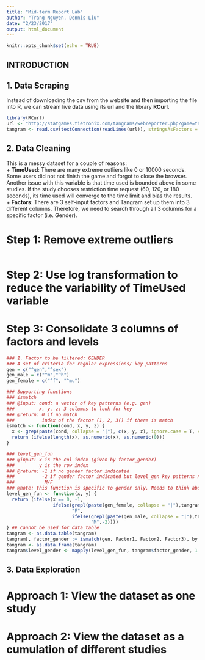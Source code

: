 ```yaml
---
title: "Mid-term Report Lab"
author: "Trang Nguyen, Dennis Liu"
date: "2/23/2017"
output: html_document
---
```


```r
knitr::opts_chunk$set(echo = TRUE)
```

## INTRODUCTION

## 1. Data Scraping
Instead of downloading the csv from the website and then importing the file into R, we can stream live data using its url and the library __RCurl__.    
```r
library(RCurl)
url <- "http://statgames.tietronix.com/tangrams/webreporter.php?game=tangrams&groupID=&winlose=both&random=false&rows=&type=csv"
tangram <- read.csv(textConnection(readLines(url)), stringsAsFactors = F)
```


## 2. Data Cleaning
This is a messy dataset for a couple of reasons:  
+ __TimeUsed__: There are many extreme outliers like 0 or 10000 seconds. Some users did not not finish the game and forgot to close the browser. Another issue with this variable is that time used is bounded above in some studies. If the study chooses restriction time request (60, 120, or 180 seconds), its time used will converge to the time limit and bias the results.  
+ __Factors__: There are 3 self-input factors and Tangram set up them into 3 different columns. Therefore, we need to search through all 3 columns for a specific factor (i.e. Gender).  

# Step 1: Remove extreme outliers
```r



```

# Step 2: Use log transformation to reduce the variability of __TimeUsed__ variable  

# Step 3: Consolidate 3 columns of factors and levels

```r
### 1. Factor to be filtered: GENDER
### A set of criteria for regular expressions/ key patterns
gen = c("^gen","^sex")
gen_male = c("^m","^h")
gen_female = c("^f", "^mu")

### Supporting functions
### ismatch
### @input: cond: a vector of key patterns (e.g. gen)
###         x, y, z: 3 columns to look for key
### @return: 0 if no match
###          index of the factor (1, 2, 3() if there is match
ismatch <- function(cond, x, y, z) {
  x <- grep(paste(cond, collapse = "|"), c(x, y, z), ignore.case = T, value = FALSE)
  return (ifelse(length(x), as.numeric(x), as.numeric(0)))
}

### level_gen_fun
### @input: x is the col index (given by factor_gender)
###         y is the row index
### @return: -1 if no gender factor indicated
###          -2 if gender factor indicated but level_gen key patterns not matched (require future manual check)
###           M/F
### @note: this function is specific to gender only. Needs to think about how to generalize it. 
level_gen_fun <- function(x, y) {
  return (ifelse(x == 0, -1, 
                 ifelse(grepl(paste(gen_female, collapse = "|"),tangram[y,2*x+3], ignore.case = T),
                        "F", 
                        ifelse(grepl(paste(gen_male, collapse = "|"),tangram[y,2*x+3], ignore.case = T),
                               "M",-2))))
} ## cannot be used for data table
tangram <- as.data.table(tangram)
tangram[, factor_gender := ismatch(gen, Factor1, Factor2, Factor3), by = 1:nrow(tangram)]
tangram <- as.data.frame(tangram)
tangram$level_gender <- mapply(level_gen_fun, tangram$factor_gender, 1:nrow(tangram), SIMPLIFY = T)
```

## 3. Data Exploration
# Approach 1: View the dataset as one study

# Approach 2: View the dataset as a cumulation of different studies 



